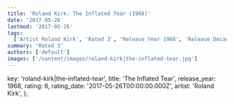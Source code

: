 ```yaml
---
title: 'Roland Kirk: The Inflated Tear (1968)'
date: '2017-05-26'
lastmod: '2017-05-26'
tags:
  ['Artist Roland Kirk', 'Rated 3', 'Release Year 1968', 'Release Decade 1960']
summary: 'Rated 3'
authors: ['default']
images: ['/content/images/roland-kirk|the-inflated-tear.jpg']
---
```


  key: 'roland-kirk|the-inflated-tear',
  title: 'The Inflated Tear',
  release_year: 1968,
  rating: 6,
  rating_date: '2017-05-26T00:00:00.000Z',
  artist: 'Roland Kirk',
};

<MusicRating data={data} />
